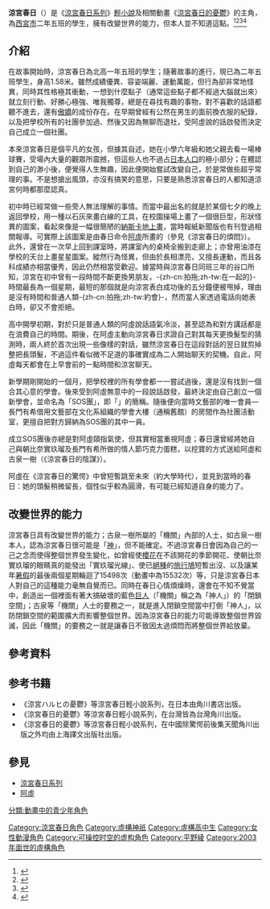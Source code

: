 {{Refimprove|time=2020-12-19T13:47:10+00:00}}
{{noteTA|G1=涼宮春日的憂鬱}} 
{{Infobox animanga character
| colour      = #00ffff
| colour text = red
| name        = 涼宮春日
| series       = 
| image        = 涼宮春日.PNG
| imagesize    = 200px
| caption      = 
| japanese    = {{lang|ja|涼宮 ハルヒ}}
| kana        = {{lang|ja|すずみや はるひ}}
| romaji      = Suzumiya Haruhi
| voiced by    = {{flagicon|JPN}} [[平野綾|平野綾]]<br>{{flagicon|US}} {{Link-en|Wendee Lee}}<br/>{{flagicon|Taiwan}} [[傅其慧|傅其慧]]<br/>{{flagicon|Taiwan}} [[龍顯蕙|龍顯蕙]]（[[幸運☆星|幸運☆星]]）<br/>{{flagicon|HK}} [[鄭麗麗|鄭麗麗]]（TVB）<br/>{{flagicon|HK}} [[莊巧怡|莊巧怡]]（ATV-[[幸運☆星|幸運☆星]]）
| background ref = 
| nickname     = 
| alias        = 
| age          = 
| gender       = 女
| species      = 
| birthdate    = 
| zodiac       = 
| bloodtype    = 
| height       = {{height|m=1.58}}
| weight       = 
| nationality  = {{JPN}}
| class        = 
| occupation   = 高中學生（{{tsl|ja|兵庫県立西宮北高等学校|兵庫縣立西宮北高等學校|北高}}）
| title        = 
| relatives    = 
}}

'''涼宮春日'''（{{jpn|j=涼宮 ハルヒ|hg=すずみや はるひ|rm=Suzumiya Haruhi}}）是《[[涼宮春日系列|涼宮春日系列]]》[[輕小說|輕小說]]及相關動畫《[[涼宮春日的憂鬱|涼宮春日的憂鬱]]》的主角，為[[西宮市|西宮市]]{{tsl|ja|兵庫県立西宮北高等学校|兵庫縣立西宮北高等學校|北高}}二年五班的學生，擁有改變世界的能力，但本人並不知道這點。<ref>{{cite web|first=Felicity|last=Hughes|url=http://blog.japantimes.co.jp/japan-pulse/akihabara-maids-get-slap-happy/|title=Where maids get slap happy...for a price|publisher=Japan Pulse|date=September 30, 2009|accessdate=February 2, 2010|archive-date=2011-07-16|archive-url=https://web.archive.org/web/20110716104159/http://blog.japantimes.co.jp/japan-pulse/akihabara-maids-get-slap-happy/|dead-url=no}}</ref><ref>{{cite web|url=http://www.popcultureshock.com/manga/index.php/reviews/sigh-haruhi-suzumiya/|title=The Sigh of Haruhi Suzumiya and the Haruhi Manga|publisher=Popculture Shock|date=June 15, 2009|accessdate=February 2, 2010|deadurl=yes|archiveurl=https://web.archive.org/web/20120308093206/http://www.popcultureshock.com/manga/index.php/reviews/sigh-haruhi-suzumiya/|archivedate=2012年3月8日}}</ref><ref name="Anime Top">{{cite web |url=http://uk.movies.ign.com/articles/103/1036651p2.html |title=Top 25 Anime Characters of All Time |author=Chris Mackenzie |date=October 20, 2009 |work=[[IGN|IGN]] |accessdate=April 9, 2011 |archive-date=2009-10-24 |archive-url=https://web.archive.org/web/20091024220803/http://uk.movies.ign.com/articles/103/1036651p2.html |dead-url=yes }}</ref><ref>{{cite web|url=http://www.animenewsnetwork.com/interest/2011-01-12/eva-haruhi-heroes-donate-to-tiger-mask-movement|title=''Eva'', ''Haruhi'' Heroes Donate to ''Tiger Mask'' Movement|publisher=[[Anime_News_Network|Anime News Network]]|date=January 12, 2011|accessdate=January 20, 2011|archive-date=2021-04-11|archive-url=https://web.archive.org/web/20210411125738/https://www.animenewsnetwork.com/interest/2011-01-12/eva-haruhi-heroes-donate-to-tiger-mask-movement|dead-url=no}}</ref>

==介紹==
<!--生日：12月15日
星座：射手座
-->
在故事開始時，涼宮春日為北高一年五班的學生；隨著故事的進行，現已為二年五班學生，身高1.58米。雖然成績優異、容姿端麗、運動萬能，但行為卻非常地怪異，同時其性格極其衝動，一想到什麼點子（通常這些點子都不經過大腦就出來）就立刻行動、好勝心極強、唯我獨尊，總是在尋找有趣的事物，對不喜歡的話語都聽不進去，還有[[傲嬌|傲嬌]]的成份存在。在早期曾經有公然在男生的面前換衣服的紀錄，以及把學校所有的社團參加過、然後又因為無聊而退社，受阿虛說的話啟發而決定自己成立一個社團。

本來涼宮春日是個平凡的女孩，但據其自述，她在小學六年級和她父親去看一場棒球賽，受場內大量的觀眾所震撼，但這些人也不過占[[日本人口|日本人口]]的極小部分；在體認到自己的渺小後，便覺得人生無趣，因此便開始嘗試改變自己，於是常做些超乎常理的事。不是想搶出風頭，亦沒有搞笑的意思，只要是熟悉涼宮春日的人都知道涼宮何時都那麼認真。

初中時已經常做一些旁人無法理解的事情。而當中最出名的就是於某個七夕的晚上返回學校，用一種以石灰來畫白線的工具，在校園操場上畫了一個很巨型，形狀怪異的圖案，看起來像是一幅很簡陋的[[纳斯卡线条|納斯卡地上畫]]，當時報紙新聞版也有刊登過相關報導。可實際上該圖案是由春日命令[[阿虛|阿虛]]所畫的（參見《涼宮春日的煩悶》）。
此外，還曾在一次早上回到課室時，將課室內的桌椅全搬到走廊上；亦曾用油漆在學校的天台上畫星星圖案。縱然行為怪異，但由於長相漂亮，又擅長運動，而且各科成績亦相當優秀，因此仍然相當受歡迎。據當時與涼宮春日同班三年的谷口所知，涼宮在初中曾有一段時間不斷更換男朋友，-{zh-cn:拍拖;zh-tw:在一起的}-時間最長為一個星期，最短的那個就是向涼宮表白成功後的五分鐘便被甩掉，理由是沒有時間和普通人類-{zh-cn:拍拖;zh-tw:約會}-，然而當人家透過電話向她表白時，卻又不會拒絕。

高中開學初期，對於只是普通人類的阿虛說話語氣冷淡，甚至認為和對方講話都是在浪費自己的時間。期後，在阿虛主動向涼宮春日求證自己對其每天更換髮型的猜測時，兩人終於首次出現一些像樣的對話，雖然涼宮春日在這段對話的翌日就剪掉整把長頭髮，不過這件看似微不足道的事確實成為二人開始聊天的契機。自此，阿虛每天都會在上早會前的一點時間和涼宮聊天。

新學期剛開始的一個月，把學校裡的所有學會都一一嘗試過後，還是沒有找到一個合其心意的學會。後來受到阿虛無意中的一段說話啟發，最終決定由自己創立一個新學會，並命名為「SOS團」，即「{{nihongo|讓世界變得更熱鬧的涼宮春日團|世界を大いに盛り上げるための涼宮ハルヒの団|'''''S'''ekai wo '''O'''oini moriagerutame no '''S'''uzumiya Haruhi no Dan''}}」的簡稱。隨後便向當時文藝部的唯一會員—長門有希借用文藝部在文化系組織的學會大樓（通稱舊館）的房間作為社團活動室，更擅自把對方歸納為SOS團的其中一員。

成立SOS團後亦總是對阿虛頤指氣使，但其實相當重視阿虛；春日還曾經將她自己與朝比奈實玖瑠及長門有希所做的情人節巧克力蛋糕，以挖寶的方式送給阿虛和古泉一樹（《涼宮春日的陰謀》）。

阿虛在《涼宮春日的驚愕》中曾短暫跳至未來（約大學時代），並見到當時的春日：她的頭髮稍微留長，個性似乎較為圓滑，有可能已經知道自身的能力了。

==改變世界的能力==
涼宮春日具有改變世界的能力；古泉一樹所屬的「機關」內部的人士，如古泉一樹本人，認為涼宮春日很可能是「[[神|神]]」，但不能確定。不過涼宮春日會因為自己的一己之念而使得整個世界發生變化，如曾經使[[櫻花|櫻花]]在不該開花的季節開花、使朝比奈實玖瑠的眼睛真的能發出「實玖瑠光線」、使已[[絕種|絕種]]的[[旅鴿|旅行鳩]]短暫出沒、以及讓某年[[暑假|暑假]]的最後兩個星期輪迴了15498次（動畫中為15532次）等，只是涼宮春日本人對自己的這種能力毫無自覺而已。同時在春日心情煩燥時，還會在不知不覺當中，創造出一個裡面有著大搞破壞的藍色[[巨人|巨人]]（「機關」稱之為「神人」）的「閉鎖空間」；古泉等「機關」人士的要務之一，就是進入閉鎖空間當中打倒「神人」，以防閉鎖空間的範圍擴大而影響整個世界。因為涼宮春日的能力可能導致整個世界毀滅，因此「機關」的要務之一就是讓春日不致因太過煩悶而將整個世界給放棄。

==參考資料==
{{reflist}}
==参考书籍==
*《涼宮ハルヒの憂鬱》等涼宮春日輕小說系列，在日本由角川書店出版。
*《涼宮春日的憂鬱》等涼宮春日輕小說系列，在台灣皆為台灣角川出版。
*《涼宮春日的憂鬱》等涼宮春日輕小說系列，在中國除驚愕前後集天聞角川出版之外均由上海譯文出版社出版。

==參見==
*[[涼宮春日系列|涼宮春日系列]]
*[[阿虛|阿虛]]
{{涼宮春日系列}}
{{DEFAULTSORT:Suzumiya Haruhi}}
[[Category:涼宮春日角色|Category:涼宮春日角色]]
[[Category:虛構神祇|Category:虛構神祇]]
[[Category:虛構高中生|Category:虛構高中生]]
[[Category:女性動漫角色|Category:女性動漫角色]]
[[分類:動畫中的青少年角色|分類:動畫中的青少年角色]]
[[Category:可操控时空的虚构角色|Category:可操控时空的虚构角色]]
[[Category:平野綾|Category:平野綾]]
[[Category:2003年面世的虛構角色|Category:2003年面世的虛構角色]]